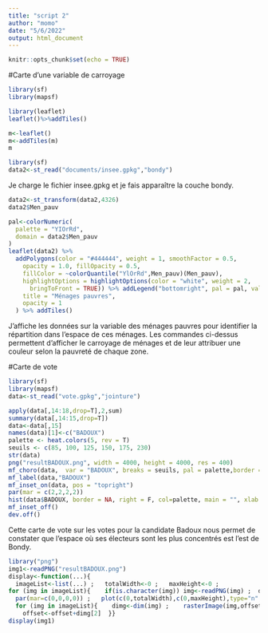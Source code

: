 ```yaml
---
title: "script 2"
author: "momo"
date: "5/6/2022"
output: html_document
---
```


```r
knitr::opts_chunk$set(echo = TRUE)
```

#Carte d'une variable de carroyage
```r
library(sf)
library(mapsf)
```

```r
library(leaflet)
leaflet()%>%addTiles()
```
```r
m<-leaflet()
m<-addTiles(m)
m
```
```r
library(sf)
data2<-st_read("documents/insee.gpkg","bondy")
```
Je charge le fichier insee.gpkg et je fais apparaître la couche bondy.

```r
data2<-st_transform(data2,4326)
data2$Men_pauv
```
```r
pal<-colorNumeric(
  palette = "YIOrRd",
  domain = data2$Men_pauv
)
leaflet(data2) %>%
  addPolygons(color = "#444444", weight = 1, smoothFactor = 0.5,
    opacity = 1.0, fillOpacity = 0.5,
    fillColor = ~colorQuantile("YlOrRd",Men_pauv)(Men_pauv),
    highlightOptions = highlightOptions(color = "white", weight = 2,
      bringToFront = TRUE)) %>% addLegend("bottomright", pal = pal, values = ~Men_pauv,
    title = "Ménages pauvres",
    opacity = 1
  ) %>% addTiles()
```
J'affiche les données sur la variable des ménages pauvres pour identifier la répartition dans l'espace de ces ménages.
Les commandes ci-dessus permettent d'afficher le carroyage de ménages et de leur attribuer une couleur selon la pauvreté de chaque zone.


#Carte de vote
```r
library(sf)
library(mapsf)
data<-st_read("vote.gpkg","jointure")
```
```r
apply(data[,14:18,drop=T],2,sum)
summary(data[,14:15,drop=T])
data<-data[,15]
names(data)[1]<-c("BADOUX")
palette <- heat.colors(5, rev = T)
seuils <- c(85, 100, 125, 150, 175, 230)
str(data)
png("resultBADOUX.png", width = 4000, height = 4000, res = 400)
mf_choro(data,  var = "BADOUX", breaks = seuils, pal = palette,border = NA, leg_pos = "n")
mf_label(data,"BADOUX")
mf_inset_on(data, pos = "topright")
par(mar = c(2,2,2,2))
hist(data$BADOUX, border = NA, right = F, col=palette, main = "", xlab = "", ylab="")
mf_inset_off()
dev.off()
```
Cette carte de vote sur les votes pour la candidate Badoux nous permet de constater que l'espace où ses électeurs sont les plus concentrés est l'est de Bondy.

```r
library("png")
img1<-readPNG("resultBADOUX.png")
display<-function(...){
  imageList<-list(...) ;   totalWidth<-0 ;   maxHeight<-0 ;   
for (img in imageList){    if(is.character(img)) img<-readPNG(img) ;  dimg<-dim(img) ;  totalWidth<-totalWidth+dimg[2] ;   maxHeight<-max(maxHeight,dimg[1])  }
  par(mar=c(0,0,0,0)) ;   plot(c(0,totalWidth),c(0,maxHeight),type="n",asp=1,xaxt="n",yaxt="n",xlab="x",ylab="y") ;   offset<-0 ; 
  for (img in imageList){    dimg<-dim(img) ;    rasterImage(img,offset,0,offset+dimg[2],dimg[1])
    offset<-offset+dimg[2]  }}
display(img1)
```

